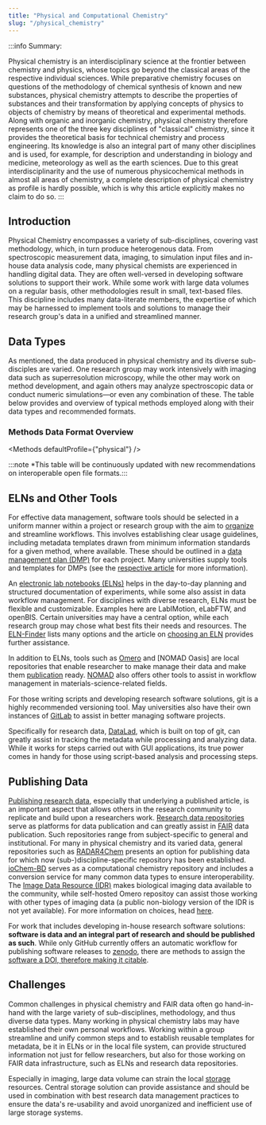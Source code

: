 ```yaml
---
title: "Physical and Computational Chemistry"
slug: "/physical_chemistry"
---
```



<LbeChip title="physical chemistry" /><LbeChip title="cheminformatics" />


:::info Summary:

Physical chemistry is an interdisciplinary science at the frontier between chemistry and physics, whose topics go beyond the classical areas of the respective individual sciences. While preparative chemistry focuses on questions of the methodology of chemical synthesis of known and new substances, physical chemistry attempts to describe the properties of substances and their transformation by applying concepts of physics to objects of chemistry by means of theoretical and experimental methods. Along with organic and inorganic chemistry, physical chemistry therefore represents one of the three key disciplines of "classical" chemistry, since it provides the theoretical basis for technical chemistry and process engineering. Its knowledge is also an integral part of many other disciplines and is used, for example, for description and understanding in biology and medicine, meteorology as well as the earth sciences. Due to this great interdisciplinarity and the use of numerous physicochemical methods in almost all areas of chemistry, a complete description of physical chemistry as profile is hardly possible, which is why this article explicitly makes no claim to do so.
:::

<!--new structure: 

Introduction (Daten-bezogen) (Introduction)
- [x] diverse methodology can be used to analyze a broad range of subjects -> results in diverse types of data formats 
- [x] large datasets (nikki: könnte ich noch besser beschreiben, aber ich denke das kann man in Challenges nochmal angehen)
- [x] rather data-literate 

Welche Art von Daten? (Data Types)
- text-basierte Dateien (z.B. Oberflächenanalyse)
- Datanbanken (zetasizer: sqlite)
- imaging (inkl. image stacks)
- Code (from small scripts to software; python, jupyter, matlab)
- Simulations (input files, output)

Welche ELNs / Tools bieten sich an? (ELNs and Other Tools) 
- elabftw
- (openBIS)
- Omero (Tool, UDE nutzt OME+eLabFTW)
- NOMAD
- iochem-bd
- git (Versionierung Skripte)
- Datalad ('git für Forschungsdaten/Metadaten') 

Wie / Wo können Daten publiziert werden? (Repos nennen) (Repositories)
- RADAR4Chem -> alles
- iochem-bd (comp. chemistry)
- NOMAD (simulations)
- Image Data Resource (https://idr.openmicroscopy.org/)  
<Nikki: wo ist der Unterschied zw. Simulations u. Comp. Chemistry? Bei uns steht auch dass NOMAD für simulations ist, aber es ist ja eigentlich alle Materials Science Daten, oder?>

Herausforderungen (Challenges)
- non-bio imaging data missing repo/long-term archive
- large datasets can be difficult to manage and publish
- diverse methodology can be used to analyze a broad range of subjects
- no unified tool to manage everything (such as chemotion)

<!-- images? -->


<!-- Nikki's suggestions: 
- Extend table to see what data types are supported by which tools (this could also assist infrstructure providers in gap analysis)
- Can include methods and data types from SFB 985/RWTH (https://docs.google.com/spreadsheets/d/1gdi5gUH3cy4I2sy055IPqOKvfBDzRouW/edit?usp=drive_link&ouid=109474882186950125832&rtpof=true&sd=true)
-->

## Introduction 

Physical Chemistry encompasses a variety of sub-disciplines, covering vast methodology, which, in turn produce heterogenous data. 
From spectroscopic measurement data, imaging, to simulation input files and in-house data analysis code, many physical chemists are experienced in handling digital data. They are often well-versed in developing software solutions to support their work. While some work with large data volumes on a regular basis, other methodologies result in small, text-based files. This discipline includes many data-literate members, the expertise of which may be harnessed to implement tools and solutions to manage their research group's data in a unified and streamlined manner. 

## Data Types 

As mentioned, the data produced in physical chemistry and its diverse sub-disciples are varied. One research group may work intensively with imaging data such as superresolution microscopy, while the other may work on method development, and again others may analyze spectroscopic data or conduct numeric simulations—or even any combination of these. The table below provides and overview of typical methods employed along with their data types and recommended formats.
<!-- should the above be more specific? --->

### Methods Data Format Overview
<!--need to update table-->

<Methods defaultProfile={"physical"} />

:::note *This table will be continuously updated with new recommendations on interoperable open file formats.:::

## ELNs and Other Tools

For effective data management, software tools should be selected in a uniform manner within a project or research group with the aim to [organize](docs/data_organisation) and streamline workflows. This involves establishing clear usage guidelines, including metadata templates drawn from minimum information standards for a given method, where available. These should be outlined in a [data management plan (DMP)](docs/dmp) for each project. Many universities supply tools and templates for DMPs (see the [respective article](doc/dmp) for more information).

An [electronic lab notebooks (ELNs)](docs/eln) helps in the day-to-day planning and structured documentation of experiments, while some also assist in data workflow management. For disciplines with diverse research, ELNs must be flexible and customizable. Examples here are LabIMotion, eLabFTW, and openBIS. Certain universities may have a central option, while each research group may chose what best fits their needs and resources. The [ELN-Finder](https://eln-finder.ulb.tu-darmstadt.de/search?f.K03=Pharmacy,equals&spc.page=1) lists many options and the article on [choosing an ELN](docs/chose_eln) provides further assistance.

In addition to ELNs, tools such as [Omero](https://www.openmicroscopy.org/omero/) and [NOMAD Oasis] are local repositories that enable researcher to make manage their data and make them [publication](docs/data_publication) ready. [NOMAD](https://nomad-lab.eu/nomad-lab/index.html) also offers other tools to assist in workflow management in materials-science-related fields. 

For those writing scripts and developing research software solutions, git is a highly recommended versioning tool. May universities also have their own instances of [GitLab](https://about.gitlab.com/) to assist in better managing software projects.

Specifically for research data, [DataLad](https://www.datalad.org/), which is built on top of git, can greatly assist in tracking the metadata while processing and analyzing data. While it works for steps carried out with GUI applications, its true power comes in handy for those using script-based analysis and processing steps.
<!--should extend the table to show which tools (and repos) support which file types-->

## Publishing Data

[Publishing research data](docs/data_publication), especially that underlying a published article, is an important aspect that allows others in the research community to replicate and build upon a researchers work. [Research data repositories](docs/repositories) serve as platforms for data publication and can greatly assist in [FAIR](docs/fair) data publication. Such repositories range from subject-specific to general and institutional. For many in physical chemistry and its varied data, general repositories such as [RADAR4Chem](https://radar.products.fiz-karlsruhe.de/de/radarabout/radar4chem) presents an option for publishing data for which now (sub-)discipline-specific repository has been established. [ioChem-BD](https://www.iochem-bd.org/) serves as a computational chemistry repository and includes a conversion service for many common data types to ensure interoperability. The [Image Data Resource (IDR)](https://idr.openmicroscopy.org/) makes biological imaging data available to the community, while self-hosted Omero repositoy can assist those working with other types of imaging data (a public non-biology version of the IDR is not yet available). <!--Nikki: as far as I know--> For more information on choices, head [here](docs/choose_repository).

For work that includes developing in-house research software solutions: **software is data and an integral part of research and should be published as such**. While only GitHub currently offers an automatic workflow for publishing software releases to [zenodo](https://zenodo.org/), there are methods to assign the [software a DOI, therefore making it citable](https://open.win.ox.ac.uk/pages/open-science/community/Open-WIN-Community/docs/gitlab/repo-doi/).


## Challenges

Common challenges in physical chemistry and FAIR data often go hand-in-hand with the large variety of sub-disciplines, methodology, and thus diverse data types. Many working in physical chemistry labs may have established their own personal workflows. Working within a group streamline and unify common steps and to establish reusable templates for metadata, be it in ELNs or in the local file system, can provide structured information not just for fellow researchers, but also for those working on FAIR data infrastructure, such as ELNs and research data repositories.

Especially in imaging, large data volume can strain the local [storage](docs/data_storage) resources. Central storage solution can provide assistance and should be used in combination with best research data management practices to ensure the data's re-usability and avoid unorganized and inefficient use of large storage systems.

<!-- old content
# Methods Profiles

## EPR spectroscopy

### What is it?
- **E**lectron **P**aramagnetic **R**esonance spectroscopy belongs together with NMR (**N**uclear **M**agnetic **R**esonance) spectroscopy to the group of magnetic resonance methods
- measures the resonant microwave absorption of a paramagnetic sample in an external magnetic field (i.e measurement needs unpaired electrons)

### For what?
- provides information about the electronic/atomic structure and the chemical environment (e.g. local environmental polarity) of the sample
- for the characterisation of molecular dynamics on the time scale of approx. 10 ps-1 μs (allows e.g. conclusions to be drawn about local nanoviscosity)
- for distance measurements in the range of about 1-8 nm

### What kind of data is generated?
- almost exclusively [proprietary file formats](/docs/format_standards) (e.g. .spe or .DTA/.DSC) of the "Bruker Corporation" company
- transfer into [open file formats](/docs/format_standards) (e.g. .txt or .csv) either via Bruker software on the measuring device itself or via tools like [SpinToolbox](https://www.spintoolbox.com/en/)
- analysis of data using Bruker software or e.g. [EasySpin](https://www.easyspin.org/) as open-source toolbox for MATLAB

### How to do it [FAIR](/docs/fair)?
- [documentation of all research data](/docs/data_documentation) and [metadata](/docs/metadata) is carried out digitally using an suitable [ELN](/docs/eln) (possibly in addition to a manual laboratory notebook in paper form)
- experimental conditions (e.g. sample concentration, solvent etc.) and measurement parameters (e.g. frequency, temperature) are noted in the [ELN](/docs/eln)
- observations, deviations from planned measurement protocol or other peculiarities during measurement with no digital output (i.e. no data files) are added manually to the [ELN](/docs/eln) entry of the experiment
- obtained unprocessed raw files from measurements are uploaded to [ELN](/docs/eln) in open file formats and attached directly to the respective [ELN](/docs/eln) experiment entry, including metadata with data on the instrument (e.g. manufacturer, type, etc.), measurement conditions & parameters
- [metadata](/docs/metadata) related to the obtained data, such as temperature or solvent of measurement, follow common [metadata standards](/docs/metadata)
- research data are processed, analysed and compared with open non-proprietary software tools
- simultaneously with [publication](/docs/data_publishing) as a research article in a scientific journal, the underlying research data is published in an open data [repository](/docs/repositories) and linked to the article (incl. semantically richly annotated raw and processed data in open data formats for reuse)
- an unique [persistent identifier](/docs/pid) (e.g. DOI) is generated for each dataset as well as for the journal publication

## Quantum Mechanical (QM) calculations

### What is it?
- **Q**uantum **M**echanical calculations are one of the major computational tools to elucidate molecular properties on a first-principles basis
- solving the Schrödinger equation provides the electronic energy of a molecule/molecular system, from which properties can be derived as higher-order derivatives. Descriptors can also be computed from orbital/density data which is equally available

### For what?
- calculated molecular properties include e.g. molecular structures (usually local minima and transition states), energies, spectroscopic parameters/properties, dipole moments, polarizabilities and non-observables such as atomic charges and topological analysis
- properties can be calculated prior to conducting experimental measurements to guide synthesis (computational screening) or a posteriori to help interpret experimental results atomistically
- the application range depends on the level of theory used. Correlated wave function methods are commonly applied to systems with less than 100 atoms, density functional theory (DFT) up to 500 atoms, semiempirical methods can be routinely applied in the range of thousands

### What kind of data is generated?
- data formats depend strongly on the program that is used for the QM calculations, e.g. Gaussian, ORCA, Molpro, TURBOMOLE or Jaguar, but generally formatted text files are used as input and log files. Compressed data formats are used to store wavefunction, density information and operators. Molecular structures are provided in human-readable format
- data analysis is carried out using custom scripts. A few programs provide their own scripts for common tasks (such as plotting of molecular orbitals) and dedicated GUIs

### How to do it [FAIR](/docs/fair)?
- [documentation of all research data](/docs/data_documentation) and [metadata](/docs/metadata) is carried out digitally using a suitable repository (e.g. NOMAD, ioChem-BD or a general-purpose repository) to store the input files, main log and structures files (if not included in the log)
- reproducibility of calculations to within numerical accuracy can be ensured by storing the input files and adding the program and its version (ideally even the compiler version and any compiler flags) as metadata. Numerical thresholds are well defined but reproducibility of calculations across different programs and versions is not guaranteed. This warrants the safekeeping of version specific source files for the same time period as the stored data
- data analysis scripts should be uploaded to the repository in open file formats, attached directly to the corresponding data entry and accompanied with appropriate documentation
- if possible, analysis and evaluation of calculations should be conducted with open, non-proprietary software tools
- simultaneously with [publication](/docs/data_publishing) as a research article in a scientific journal, the data in the [repository](/docs/repositories) is linked to the article (incl. semantically richly annotated raw and processed data, if possible in open data formats for reuse)
- a unique [persistent identifier](/docs/pid) (e.g. DOI) is generated for the dataset as well as for the journal publication
- XML and CML (Chemical Markup Language) is used by a few software packages but this is not common practice

### Challenges to make data FAIR
- no standardised transfer into [open file formats](/docs/format_standards). All repositories of quantum chemical calculations to date make use of in-house parsers to extract the calculation data from uploaded logs. This trend hinders the improvement of FAIR practices since new developers are not provided with a template for log files. Any new software can only be featured in repositories after a unique parser is developed
- lack of open meta-input and output file formats that are necessary to enable full interoperability of different programs and tools used for QM calculations. Particularly concerning is the lack of standards for: z-matrix and xyz file formats, trajectory files in molecular dynamics or structure optimisations, definition of isotopes, potential energy surfaces as well as equations used in the derivation of properties including thermodynamic quantities

## Molecular Mechanical (MM) simulations

### What is it?
- **M**olecular **M**echanical simulations approximate intra- and intermolecular interactions using simple Newtonian mechanics and neglect quantum effects
- the system is parametrised with a suitable force field and propagated in time by solving the system’s Newtonian equations of motion. Potentials or modifications of the force field parameters can be applied to extract thermodynamic/kinetic data

### For what?
- systems can be as large as millions of atoms, allowing for the investigation of protein dynamics and protein-ligand interactions on a microsecond timescale. More complex systems such as protein-protein interactions or proteins embedded in a biomembrane can also be simulated
- simulations of pure liquids, mixtures or interfaces between liquids and solids or gases enable the investigation of such systems
- explaining and interpreting the behaviour of macroscopic systems by investigating them at a microscopic level

### What kind of data is generated?
- data formats depend strongly on the program that is used for the MM calculations, e.g. AMBER, CHARMM, GROMACS, LAMMPS or NAMD but in general specifically formatted text files are used as input and log files, and a binary representation for checkpoint and trajectory files
- analysis of data using tools provided by the software’s manufacturer or custom scripts

### How to do it [FAIR](/docs/fair)?
- [documentation of all research data](/docs/data_documentation) and [metadata](/docs/metadata) is carried out digitally using a suitable repository to store the data
- reproducibility of calculations can be ensured by storing the input file and adding the program and its version (ideally including the compiler and any compiler flags) as metadata
- if possible, analysis and evaluation of calculations should be conducted with open non-proprietary software tools
- simultaneously with [publication](/docs/data_publishing) as a research article in a scientific journal, the data in the [repository](/docs/repositories) is linked to the article (incl. semantically richly annotated raw and processed data, if possible in open data formats for reuse)
- a unique [persistent identifier](/docs/pid) (e.g. DOI) is generated for each dataset as well as for the journal publication

### Challenges to make data FAIR
- no standardised transfer into [open file formats](/docs/format_standards) for different simulation packages
- development of open meta-input and output file formats is required to handle the multitude of different programs and tools used in MM calculations in accordance with the FAIR principles. Tools such as PLUMED can help users with this problem
- trajectory files are typically too large to store in commonly used repository environments, even when using compressed file formats. To make this data FAIR, standards for handling large amounts of data must be developed or solutions from other fields applied
- reproducibility of long time-scale molecular dynamics is unattainable (numerical noise will eventually affect the resulting trajectories, especially in a multicore environment). Depending on the numerical accuracy and the specific implementation, deviations can be observed as soon as in the picosecond range. However, thermodynamic averages or other probabilistic measurements should be achieved within a suitable margin of error. This margin would have to be estimated and provided by the authors of a publication

--> 

